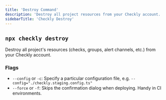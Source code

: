 ```yaml
---
title: 'Destroy Command'
description: 'Destroy all project resources from your Checkly account.'
sidebarTitle: 'Checkly Destroy'
---
```


## `npx checkly destroy`

Destroy all project's resources (checks, groups, alert channels, etc.) from your Checkly account.

### Flags

- `--config` or `-c`: Specify a particular configuration file, e.g. `--config="./checkly.staging.config.ts"`
- `--force` or `-f`: Skips the confirmation dialog when deploying. Handy in CI environments. 